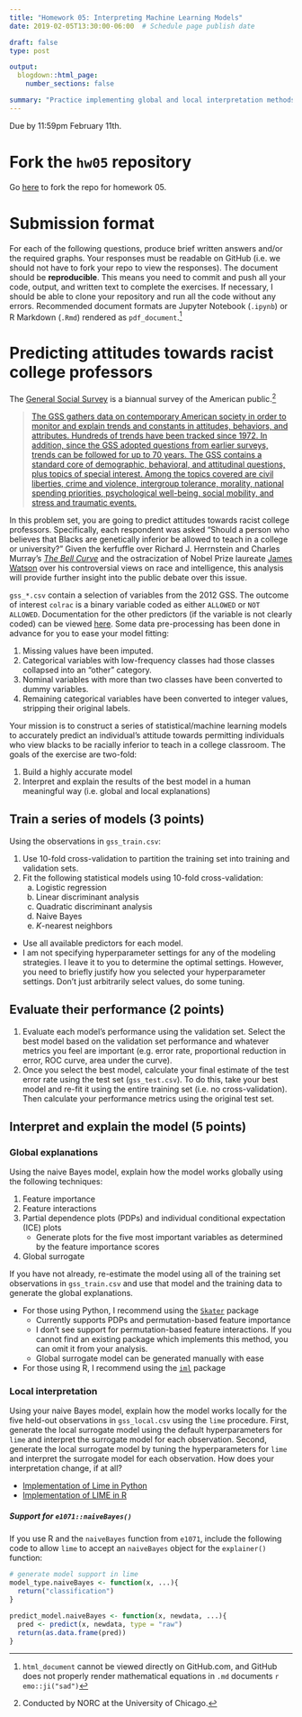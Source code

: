 ```yaml
---
title: "Homework 05: Interpreting Machine Learning Models"
date: 2019-02-05T13:30:00-06:00  # Schedule page publish date

draft: false
type: post

output:
  blogdown::html_page:
    number_sections: false

summary: "Practice implementing global and local interpretation methods."
---
```


\newcommand{\E}{\mathrm{E}} \newcommand{\Var}{\mathrm{Var}} \newcommand{\Cov}{\mathrm{Cov}} \newcommand{\se}{\text{se}}

Due by 11:59pm February 11th.

# Fork the `hw05` repository

Go [here](https://github.com/css-model/hw05) to fork the repo for homework 05.

# Submission format

For each of the following questions, produce brief written answers and/or the required graphs. Your responses must be readable on GitHub (i.e. we should not have to fork your repo to view the responses). The document should be **reproducible**. This means you need to commit and push all your code, output, and written text to complete the exercises. If necessary, I should be able to clone your repository and run all the code without any errors. Recommended document formats are Jupyter Notebook (`.ipynb`) or R Markdown (`.Rmd`) rendered as `pdf_document`.^[`html_document` cannot be viewed directly on GitHub.com, and GitHub does not properly render mathematical equations in `.md` documents `r emo::ji("sad")`]

# Predicting attitudes towards racist college professors

The [General Social Survey](http://gss.norc.org/) is a biannual survey of the American public.^[Conducted by NORC at the University of Chicago.]

> [The GSS gathers data on contemporary American society in order to monitor and explain trends and constants in attitudes, behaviors, and attributes. Hundreds of trends have been tracked since 1972. In addition, since the GSS adopted questions from earlier surveys, trends can be followed for up to 70 years. The GSS contains a standard core of demographic, behavioral, and attitudinal questions, plus topics of special interest. Among the topics covered are civil liberties, crime and violence, intergroup tolerance, morality, national spending priorities, psychological well-being, social mobility, and stress and traumatic events.](http://gss.norc.org/About-The-GSS)

In this problem set, you are going to predict attitudes towards racist college professors. Specifically, each respondent was asked "Should a person who believes that Blacks are genetically inferior be allowed to teach in a college or university?" Given the kerfuffle over Richard J. Herrnstein and Charles Murray's [*The Bell Curve*](https://en.wikipedia.org/wiki/The_Bell_Curve) and the ostracization of Nobel Prize laureate [James Watson](https://en.wikipedia.org/wiki/James_Watson) over his controversial views on race and intelligence, this analysis will provide further insight into the public debate over this issue.

`gss_*.csv` contain a selection of variables from the 2012 GSS. The outcome of interest `colrac` is a binary variable coded as either `ALLOWED` or `NOT ALLOWED`. Documentation for the other predictors (if the variable is not clearly coded) can be viewed [here](https://gssdataexplorer.norc.org/variables/vfilter). Some data pre-processing has been done in advance for you to ease your model fitting:

1. Missing values have been imputed.
1. Categorical variables with low-frequency classes had those classes collapsed into an "other" category.
1. Nominal variables with more than two classes have been converted to dummy variables.
1. Remaining categorical variables have been converted to integer values, stripping their original labels.

Your mission is to construct a series of statistical/machine learning models to accurately predict an individual's attitude towards permitting individuals who view blacks to be racially inferior to teach in a college classroom. The goals of the exercise are two-fold:

1. Build a highly accurate model
1. Interpret and explain the results of the best model in a human meaningful way (i.e. global and local explanations)

## Train a series of models (3 points)

Using the observations in `gss_train.csv`:

1. Use $10$-fold cross-validation to partition the training set into training and validation sets.
1. Fit the following statistical models using $10$-fold cross-validation:
    a. Logistic regression
    a. Linear discriminant analysis
    a. Quadratic discriminant analysis
    a. Naive Bayes
    a. $K$-nearest neighbors
* Use all available predictors for each model.
* I am not specifying hyperparameter settings for any of the modeling strategies. I leave it to you to determine the optimal settings. However, you need to briefly justify how you selected your hyperparameter settings. Don't just arbitrarily select values, do some tuning.

## Evaluate their performance (2 points)

1. Evaluate each model's performance using the validation set. Select the best model based on the validation set performance and whatever metrics you feel are important (e.g. error rate, proportional reduction in error, ROC curve, area under the curve).
1. Once you select the best model, calculate your final estimate of the test error rate using the test set (`gss_test.csv`). To do this, take your best model and re-fit it using the entire training set (i.e. no cross-validation). Then calculate your performance metrics using the original test set.

## Interpret and explain the model (5 points)

### Global explanations

Using the naive Bayes model, explain how the model works globally using the following techniques:

1. Feature importance
1. Feature interactions
1. Partial dependence plots (PDPs) and individual conditional expectation (ICE) plots
    * Generate plots for the five most important variables as determined by the feature importance scores
1. Global surrogate

If you have not already, re-estimate the model using all of the training set observations in `gss_train.csv` and use that model and the training data to generate the global explanations.

* For those using Python, I recommend using the [`Skater`](https://github.com/datascienceinc/Skater) package
    * Currently supports PDPs and permutation-based feature importance
    * I don't see support for permutation-based feature interactions. If you cannot find an existing package which implements this method, you can omit it from your analysis.
    * Global surrogate model can be generated manually with ease
* For those using R, I recommend using the [`iml`](https://cran.r-project.org/web/packages/iml/index.html) package

### Local interpretation

Using your naive Bayes model, explain how the model works locally for the five held-out observations in `gss_local.csv` using the `lime` procedure. First, generate the local surrogate model using the default hyperparameters for `lime` and interpret the surrogate model for each observation. Second, generate the local surrogate model by tuning the hyperparameters for `lime` and interpret the surrogate model for each observation. How does your interpretation change, if at all?

* [Implementation of Lime in Python](https://github.com/marcotcr/lime)
* [Implementation of LIME in R](http://uc-r.github.io/lime)

##### Support for `e1071::naiveBayes()`

If you use R and the `naiveBayes` function from `e1071`, include the following code to allow `lime` to accept an `naiveBayes` object for the `explainer()` function:

```r
# generate model support in lime
model_type.naiveBayes <- function(x, ...){
  return("classification")
}

predict_model.naiveBayes <- function(x, newdata, ...){
  pred <- predict(x, newdata, type = "raw")
  return(as.data.frame(pred))
}
```
